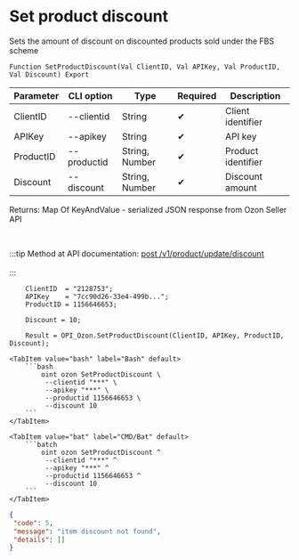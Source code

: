 ﻿---
sidebar_position: 6
---


# Set product discount
 Sets the amount of discount on discounted products sold under the FBS scheme



`Function SetProductDiscount(Val ClientID, Val APIKey, Val ProductID, Val Discount) Export`

  | Parameter | CLI option | Type | Required | Description |
  |-|-|-|-|-|
  | ClientID | --clientid | String | &#x2714; | Client identifier |
  | APIKey | --apikey | String | &#x2714; | API key |
  | ProductID | --productid | String, Number | &#x2714; | Product identifier |
  | Discount | --discount | String, Number | &#x2714; | Discount amount |

  
  Returns:  Map Of KeyAndValue - serialized JSON response from Ozon Seller API

<br/>

:::tip
Method at API documentation: [post /v1/product/update/discount](https://docs.ozon.ru/api/seller/#operation/ProductAPI_ProductUpdateDiscount)<br/>
<br/>
:::
<br/>


```bsl title="1C:Enterprise/OneScript code example"
    ClientID  = "2128753";
    APIKey    = "7cc90d26-33e4-499b...";
    ProductID = 1156646653;

    Discount = 10;

    Result = OPI_Ozon.SetProductDiscount(ClientID, APIKey, ProductID, Discount);
```
 

 <Tabs>
  
    <TabItem value="bash" label="Bash" default>
        ```bash
            oint ozon SetProductDiscount \
             --clientid "***" \
             --apikey "***" \
             --productid 1156646653 \
             --discount 10
        ```
    </TabItem>
  
    <TabItem value="bat" label="CMD/Bat" default>
        ```batch
            oint ozon SetProductDiscount ^
             --clientid "***" ^
             --apikey "***" ^
             --productid 1156646653 ^
             --discount 10
        ```
    </TabItem>
</Tabs>


```json title="Result"
{
 "code": 5,
 "message": "item discount not found",
 "details": []
}
```
